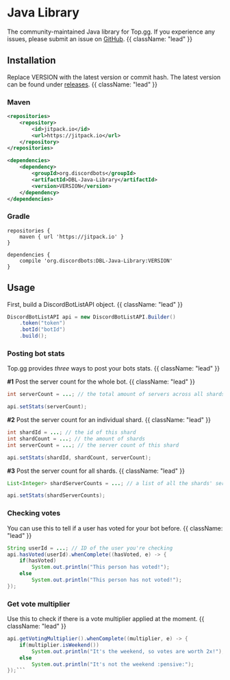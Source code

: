 # Java Library

The community-maintained Java library for Top.gg. If you experience any issues, please submit an issue on [GitHub](https://github.com/top-gg/Java-SDK). {{ className: "lead" }}

## Installation

Replace VERSION with the latest version or commit hash. The latest version can be found under [releases](https://github.com/top-gg/java-sdk/releases). {{ className: "lead" }}

### Maven
```xml
<repositories>
    <repository>
        <id>jitpack.io</id>
        <url>https://jitpack.io</url>
    </repository>
</repositories>
```
```xml
<dependencies>
    <dependency>
        <groupId>org.discordbots</groupId>
        <artifactId>DBL-Java-Library</artifactId>
        <version>VERSION</version>
    </dependency>
</dependencies>
```

### Gradle
```
repositories {
    maven { url 'https://jitpack.io' }
}
```
```
dependencies {
    compile 'org.discordbots:DBL-Java-Library:VERSION'
}
```

## Usage
First, build a DiscordBotListAPI object. {{ className: "lead" }}

```java
DiscordBotListAPI api = new DiscordBotListAPI.Builder()
	.token("token")
	.botId("botId")
	.build();
```

### Posting bot stats

Top.gg provides *three* ways to post your bots stats. {{ className: "lead" }}

**#1** Post the server count for the whole bot. {{ className: "lead" }}

```java
int serverCount = ...; // the total amount of servers across all shards

api.setStats(serverCount);
```

**#2** Post the server count for an individual shard. {{ className: "lead" }}

```java
int shardId = ...; // the id of this shard
int shardCount = ...; // the amount of shards
int serverCount = ...; // the server count of this shard

api.setStats(shardId, shardCount, serverCount);
```

**#3** Post the server count for all shards. {{ className: "lead" }}

```java
List<Integer> shardServerCounts = ...; // a list of all the shards' server counts

api.setStats(shardServerCounts);
```

### Checking votes
You can use this to tell if a user has voted for your bot before. {{ className: "lead" }}

```java
String userId = ...; // ID of the user you're checking
api.hasVoted(userId).whenComplete((hasVoted, e) -> {
	if(hasVoted)
		System.out.println("This person has voted!");
	else
		System.out.println("This person has not voted!");
});
```

### Get vote multiplier
Use this to check if there is a vote multiplier applied at the moment. {{ className: "lead" }}

```java
api.getVotingMultiplier().whenComplete((multiplier, e) -> {
	if(multiplier.isWeekend())
		System.out.println("It's the weekend, so votes are worth 2x!");
	else
		System.out.println("It's not the weekend :pensive:");
});```